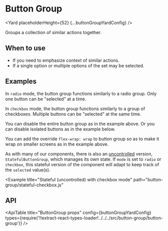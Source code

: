 <!--
Copyright (c) Uber Technologies, Inc.

This source code is licensed under the MIT license found in the
LICENSE file in the root directory of this source tree.
-->





<SEO
  description="The Button Group component groups a collection of similar actions together."
  keywords="button group, react button group"
/>


# Button Group

<Yard placeholderHeight={52} {...buttonGroupYardConfig} />

Groups a collection of similar actions together.

## When to use

- If you need to emphasize context of similar actions.
- If a single option or multiple options of the set may be selected.

## Examples

<Example title="Basic usage" path="button-group/basic.js">
  <Basic />
</Example>

<Example title="With icons" path="button-group/icon.js">
  <Icon />
</Example>

<Example title="With enhancers" path="button-group/enhancer.js">
  <Enhancer />
</Example>

<Example title="Radio mode" path="button-group/radio-mode.js">
  <RadioMode />
</Example>

In `radio` mode, the button group functions similarly to a radio group. Only one button can be "selected" at a time.

<Example title="Checkbox mode" path="button-group/checkbox-mode.js">
  <CheckboxMode />
</Example>

In `checkbox` mode, the button group functions similarly to a group of checkboxes. Multiple buttons can be "selected" at the same time.

<Example title="Disabled button group" path="button-group/disabled.js">
  <Disabled />
</Example>

You can disable the entire button group as in the example above. Or you can disable isolated buttons as in the example below.

<Example title="Single disabled button" path="button-group/disabled-button.js">
  <DisabledButton />
</Example>

<Example title="With a dropdown" path="button-group/dropdown.js">
  <Dropdown />
</Example>

<Example title="Wrappable button group" path="button-group/wrappable.js">
  <Wrappable />
</Example>

You can add the override `flex-wrap: wrap` to button group so as to make it wrap on smaller screens as in the example above.

<Example title="Stateful (uncontrolled) with radio mode" path="button-group/stateful-radio.js">
  <StatefulRadio />
</Example>

As with many of our components, there is also an [uncontrolled](https://reactjs.org/docs/uncontrolled-components.html) version, `StatefulButtonGroup`, which manages its own state. If `mode` is set to `radio` or `checkbox`, this stateful version of the component will adapt to keep track of the `selected` value(s).

<Example
  title="Stateful (uncontrolled) with checkbox mode"
  path="button-group/stateful-checkbox.js"
>
  <StatefulCheckbox />
</Example>

## API

<ApiTable
  title="ButtonGroup props"
  config={buttonGroupYardConfig}
  types={require('!!extract-react-types-loader!../../../src/button-group/button-group')}
/>

<Exports component={ButtonGroupExports} title="ButtonGroup exports" path="baseui/button-group" />
